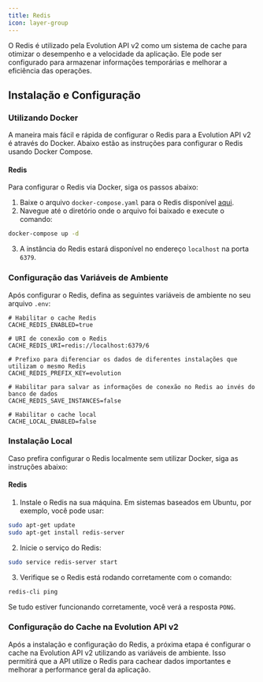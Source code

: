 ```yaml
---
title: Redis
icon: layer-group
---
```


O Redis é utilizado pela Evolution API v2 como um sistema de cache para otimizar o desempenho e a velocidade da aplicação. Ele pode ser configurado para armazenar informações temporárias e melhorar a eficiência das operações.

## Instalação e Configuração

### Utilizando Docker

A maneira mais fácil e rápida de configurar o Redis para a Evolution API v2 é através do Docker. Abaixo estão as instruções para configurar o Redis usando Docker Compose.

#### Redis

Para configurar o Redis via Docker, siga os passos abaixo:

1. Baixe o arquivo `docker-compose.yaml` para o Redis disponível [aqui](https://github.com/EvolutionAPI/evolution-api/blob/v2.0.0/Docker/redis/docker-compose.yaml).
2. Navegue até o diretório onde o arquivo foi baixado e execute o comando:

```bash
docker-compose up -d
```

3. A instância do Redis estará disponível no endereço `localhost` na porta `6379`.

### Configuração das Variáveis de Ambiente

Após configurar o Redis, defina as seguintes variáveis de ambiente no seu arquivo `.env`:

```env
# Habilitar o cache Redis
CACHE_REDIS_ENABLED=true

# URI de conexão com o Redis
CACHE_REDIS_URI=redis://localhost:6379/6

# Prefixo para diferenciar os dados de diferentes instalações que utilizam o mesmo Redis
CACHE_REDIS_PREFIX_KEY=evolution

# Habilitar para salvar as informações de conexão no Redis ao invés do banco de dados
CACHE_REDIS_SAVE_INSTANCES=false

# Habilitar o cache local
CACHE_LOCAL_ENABLED=false
```

### Instalação Local

Caso prefira configurar o Redis localmente sem utilizar Docker, siga as instruções abaixo:

#### Redis

1. Instale o Redis na sua máquina. Em sistemas baseados em Ubuntu, por exemplo, você pode usar:

```bash
sudo apt-get update
sudo apt-get install redis-server
```

2. Inicie o serviço do Redis:

```bash
sudo service redis-server start
```

3. Verifique se o Redis está rodando corretamente com o comando:

```bash
redis-cli ping
```

Se tudo estiver funcionando corretamente, você verá a resposta `PONG`.

### Configuração do Cache na Evolution API v2

Após a instalação e configuração do Redis, a próxima etapa é configurar o cache na Evolution API v2 utilizando as variáveis de ambiente. Isso permitirá que a API utilize o Redis para cachear dados importantes e melhorar a performance geral da aplicação.
